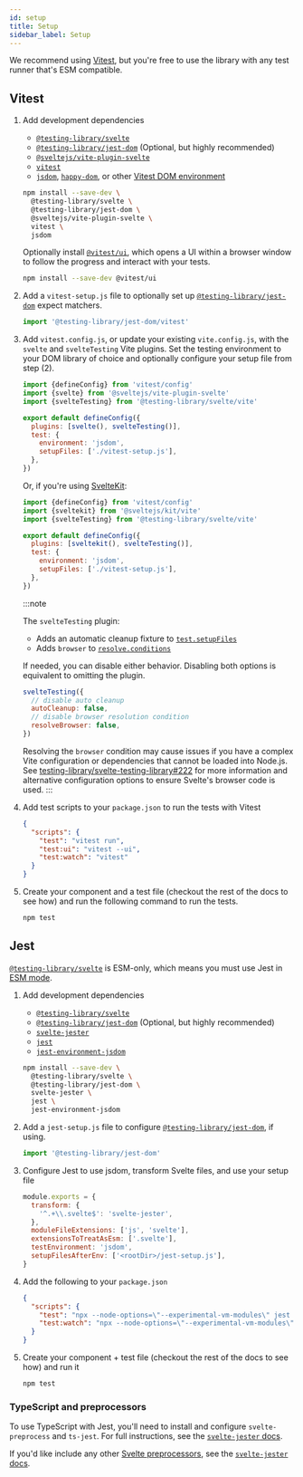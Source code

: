 ```yaml
---
id: setup
title: Setup
sidebar_label: Setup
---
```


We recommend using [Vitest][], but you're free to use the library with any test
runner that's ESM compatible.

[vitest]: https://vitest.dev/

## Vitest

1. Add development dependencies

   - [`@testing-library/svelte`][@testing-library/svelte]
   - [`@testing-library/jest-dom`][@testing-library/jest-dom] (Optional, but
     highly recommended)
   - [`@sveltejs/vite-plugin-svelte`][@sveltejs/vite-plugin-svelte]
   - [`vitest`][vitest]
   - [`jsdom`][jsdom], [`happy-dom`][happy-dom], or other [Vitest DOM
     environment][vitest dom]

   ```bash npm2yarn
   npm install --save-dev \
     @testing-library/svelte \
     @testing-library/jest-dom \
     @sveltejs/vite-plugin-svelte \
     vitest \
     jsdom
   ```

   Optionally install [`@vitest/ui`][@vitest/ui], which opens a UI within a
   browser window to follow the progress and interact with your tests.

   ```bash npm2yarn
   npm install --save-dev @vitest/ui
   ```

2. Add a `vitest-setup.js` file to optionally set up
   [`@testing-library/jest-dom`][@testing-library/jest-dom] expect matchers.

   ```js title="vitest-setup.js"
   import '@testing-library/jest-dom/vitest'
   ```

3. Add `vitest.config.js`, or update your existing `vite.config.js`, with the
   `svelte` and `svelteTesting` Vite plugins. Set the testing environment to
   your DOM library of choice and optionally configure your setup file from step
   (2).

   ```js title="vite.config.js"
   import {defineConfig} from 'vitest/config'
   import {svelte} from '@sveltejs/vite-plugin-svelte'
   import {svelteTesting} from '@testing-library/svelte/vite'

   export default defineConfig({
     plugins: [svelte(), svelteTesting()],
     test: {
       environment: 'jsdom',
       setupFiles: ['./vitest-setup.js'],
     },
   })
   ```

   Or, if you're using [SvelteKit][sveltekit]:

   ```js title="vite.config.js"
   import {defineConfig} from 'vitest/config'
   import {sveltekit} from '@sveltejs/kit/vite'
   import {svelteTesting} from '@testing-library/svelte/vite'

   export default defineConfig({
     plugins: [sveltekit(), svelteTesting()],
     test: {
       environment: 'jsdom',
       setupFiles: ['./vitest-setup.js'],
     },
   })
   ```

   :::note

   The `svelteTesting` plugin:

   - Adds an automatic cleanup fixture to [`test.setupFiles`][test-setup-files]
   - Adds `browser` to [`resolve.conditions`][resolve-conditions]

   If needed, you can disable either behavior. Disabling both options is
   equivalent to omitting the plugin.

   ```js
   svelteTesting({
     // disable auto cleanup
     autoCleanup: false,
     // disable browser resolution condition
     resolveBrowser: false,
   })
   ```

   Resolving the `browser` condition may cause issues if you have a complex Vite
   configuration or dependencies that cannot be loaded into Node.js. See
   [testing-library/svelte-testing-library#222][] for more information and
   alternative configuration options to ensure Svelte's browser code is used.
   :::

4. Add test scripts to your `package.json` to run the tests with Vitest

   ```json title="package.json"
   {
     "scripts": {
       "test": "vitest run",
       "test:ui": "vitest --ui",
       "test:watch": "vitest"
     }
   }
   ```

5. Create your component and a test file (checkout the rest of the docs to see
   how) and run the following command to run the tests.

   ```bash npm2yarn
   npm test
   ```

[@testing-library/svelte]:
  https://github.com/testing-library/svelte-testing-library
[@testing-library/jest-dom]: https://github.com/testing-library/jest-dom
[@sveltejs/vite-plugin-svelte]: https://github.com/sveltejs/vite-plugin-svelte
[jsdom]: https://github.com/jsdom/jsdom
[happy-dom]: https://github.com/capricorn86/happy-dom
[@vitest/ui]: https://vitest.dev/guide/ui.html
[vitest dom]: https://vitest.dev/guide/environment.html
[sveltekit]: https://kit.svelte.dev/
[testing-library/svelte-testing-library#222]:
  https://github.com/testing-library/svelte-testing-library/issues/222
[test-setup-files]: https://vitest.dev/config/#setupfiles
[resolve-conditions]:
  https://vitejs.dev/config/shared-options.html#resolve-conditions

## Jest

[`@testing-library/svelte`][@testing-library/svelte] is ESM-only, which means
you must use Jest in [ESM mode][jest esm mode].

1. Add development dependencies

   - [`@testing-library/svelte`][@testing-library/svelte]
   - [`@testing-library/jest-dom`][@testing-library/jest-dom] (Optional, but
     highly recommended)
   - [`svelte-jester`][svelte-jester]
   - [`jest`][vitest]
   - [`jest-environment-jsdom`][jest-environment-jsdom]

   ```bash npm2yarn
   npm install --save-dev \
     @testing-library/svelte \
     @testing-library/jest-dom \
     svelte-jester \
     jest \
     jest-environment-jsdom
   ```

2. Add a `jest-setup.js` file to configure
   [`@testing-library/jest-dom`][@testing-library/jest-dom], if using.

   ```ts title="jest-setup.js"
   import '@testing-library/jest-dom'
   ```

3. Configure Jest to use jsdom, transform Svelte files, and use your setup file

   ```js title="jest.config.js"
   module.exports = {
     transform: {
       '^.+\\.svelte$': 'svelte-jester',
     },
     moduleFileExtensions: ['js', 'svelte'],
     extensionsToTreatAsEsm: ['.svelte'],
     testEnvironment: 'jsdom',
     setupFilesAfterEnv: ['<rootDir>/jest-setup.js'],
   }
   ```

4. Add the following to your `package.json`

   ```json title="package.json"
   {
     "scripts": {
       "test": "npx --node-options=\"--experimental-vm-modules\" jest src",
       "test:watch": "npx --node-options=\"--experimental-vm-modules\" jest src --watch"
     }
   }
   ```

5. Create your component + test file (checkout the rest of the docs to see how)
   and run it

   ```bash npm2yarn
   npm test
   ```

[jest esm mode]: https://jestjs.io/docs/ecmascript-modules
[svelte-jester]: https://github.com/svelteness/svelte-jester
[jest-environment-jsdom]:
  https://jestjs.io/docs/configuration#testenvironment-string

### TypeScript and preprocessors

To use TypeScript with Jest, you'll need to install and configure
`svelte-preprocess` and `ts-jest`. For full instructions, see the
[`svelte-jester` docs][svelte-jester typescript].

If you'd like include any other [Svelte preprocessors][svelte-preprocess], see
the [`svelte-jester` docs][svelte-jester preprocess].

[svelte-preprocess]: https://github.com/sveltejs/svelte-preprocess
[svelte-jester typescript]:
  https://github.com/svelteness/svelte-jester#typescript
[svelte-jester preprocess]:
  https://github.com/svelteness/svelte-jester#preprocess
